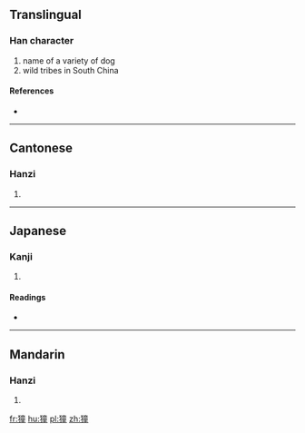 ==Translingual==

===Han character===
{{Han char|rn=94|rad=犬|as=12|sn=15|four=4021<sub>4</sub>|canj=大竹卜廿土 (KHYTG)}}

# name of a variety of dog
# wild tribes in South China

====References====
* {{Han ref|kx=0718.240|dkj=20687|dj=1130.020|hdz=21369.060|uh=735E|ud=29534|bh=E677|bd=58999}}

----

==Cantonese==

===Hanzi===
{{yue-hanzi|jyut=|y=tung4}}

# {{defn|lang=yue|sort=犬12}}

----

==Japanese==

===Kanji===
{{ja-kanji|grade=|rs=犬12}}

# {{defn|lang=ja|sort=犬12}}

====Readings====
* {{ja-readings|on=[[とう]] (tō), [[ず]] (zu)|kun=}}

----

==Mandarin==

===Hanzi===
{{cmn-hanzi|pin=[[tóng]] ([[tong2]]), [[xiāo]] ([[xiao1]])|wg=t'ung<sup>2</sup>, hsiao<sup>1</sup>}}

# {{defn|lang=cmn|sort=犬12}}

[[fr:獞]]
[[hu:獞]]
[[pl:獞]]
[[zh:獞]]